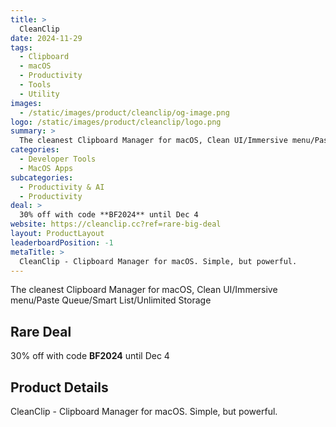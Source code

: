 ```yaml
---
title: >
  CleanClip
date: 2024-11-29
tags:
  - Clipboard
  - macOS
  - Productivity
  - Tools
  - Utility
images:
  - /static/images/product/cleanclip/og-image.png
logo: /static/images/product/cleanclip/logo.png
summary: >
  The cleanest Clipboard Manager for macOS, Clean UI/Immersive menu/Paste Queue/Smart List/Unlimited Storage
categories:
  - Developer Tools
  - MacOS Apps
subcategories:
  - Productivity & AI
  - Productivity
deal: >
  30% off with code **BF2024** until Dec 4
website: https://cleanclip.cc?ref=rare-big-deal
layout: ProductLayout
leaderboardPosition: -1
metaTitle: >
  CleanClip - Clipboard Manager for macOS. Simple, but powerful.
---
```

The cleanest Clipboard Manager for macOS, Clean UI/Immersive menu/Paste Queue/Smart List/Unlimited Storage

## Rare Deal

30% off with code **BF2024** until Dec 4

## Product Details

CleanClip - Clipboard Manager for macOS. Simple, but powerful.


